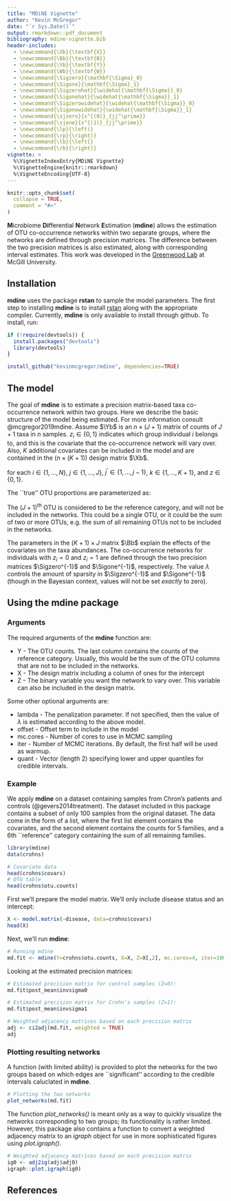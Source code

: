 ```yaml
---
title: "MDiNE Vignette"
author: "Kevin McGregor"
date: "`r Sys.Date()`"
output: rmarkdown::pdf_document
bibliography: mdine-vignette.bib
header-includes:
  - \newcommand{\Xb}{\textbf{X}}
  - \newcommand{\Bb}{\textbf{B}}
  - \newcommand{\Yb}{\textbf{Y}}
  - \newcommand{\Wb}{\textbf{W}}
  - \newcommand{\Sigzero}{\mathbf{\Sigma}_0}
  - \newcommand{\Sigone}{\mathbf{\Sigma}_1}
  - \newcommand{\Sigzerohat}{\widehat{\mathbf{\Sigma}}_0}
  - \newcommand{\Sigonehat}{\widehat{\mathbf{\Sigma}}_1}
  - \newcommand{\Sigzerowidehat}{\widehat{\mathbf{\Sigma}}_0}
  - \newcommand{\Sigonewidehat}{\widehat{\mathbf{\Sigma}}_1}
  - \newcommand{\sjzero}{s^{(0)}_{jj^\prime}}
  - \newcommand{\sjone}{s^{(1)}_{jj^\prime}}
  - \newcommand{\lp}{\left(}
  - \newcommand{\rp}{\right)}
  - \newcommand{\lb}{\left[}
  - \newcommand{\rb}{\right]}
vignette: >
  %\VignetteIndexEntry{MDiNE Vignette}
  %\VignetteEngine{knitr::rmarkdown}
  %\VignetteEncoding{UTF-8}
---
```


```r
knitr::opts_chunk$set(
  collapse = TRUE,
  comment = "#>"
)
```

**M**icrobiome **Di**fferential **N**etwork **E**stimation (**mdine**) allows the estimation of OTU co-occurrence networks within two separate groups, where the networks are defined through precision matrices.  The difference between the two precision matrices is also estimated, along with corresponding interval estimates.  This work was developed in the [Greenwood Lab](https://www.mcgill.ca/statisticalgenetics/) at McGill University.


## Installation
**mdine** uses the package **rstan** to sample the model parameters.  The first step to installing **mdine** is to install [rstan](http://mc-stan.org/users/interfaces/rstan) along with the appropriate compiler.  Currently, **mdine** is only available to install through github.  To install, run:
```r
if (!require(devtools)) {
  install.packages("devtools")
  library(devtools)
}

install_github("kevinmcgregor/mdine", dependencies=TRUE)
```

## The model
The goal of **mdine** is to estimate a precision matrix-based taxa co-occurrence network within two groups.  Here we describe the basic structure of the model being estimated. For more information consult @mcgregor2019mdine. Assume $\Yb$ is an $n\times (J+1)$ matrix of counts of $J+1$ taxa in $n$ samples.  $z_i \in \{0,1\}$ indicates which group individual $i$ belongs to, and this is the covariate that the co-occurrence network will vary over.  Also, $K$ additional covariates can be included in the model and are contained in the $(n\times (K+1))$ design matrix $\Xb$.

\begin{align}
    \label{eqn:modeldef}
	\Yb_{i\cdot} | p_{i\cdot}, \Bb, \Wb_{i\cdot}, \Sigzero^{-1}, \Sigone^{-1}, \lambda & \sim \mbox{Multinomial}(M_i, p_{i\cdot}) \nonumber \\
    \Wb_{i\cdot} | \Bb, \Sigzero^{-1}, \Sigone^{-1}, \lambda & \sim \mbox{Normal}\lp (\Xb_{i\cdot} \Bb)^\top, z_i\Sigone+(1-z_i)\Sigzero\rp \nonumber \\
    {s}^{(z)}_{jj^\prime} | \lambda & \sim \mbox{Laplace}\lp 0, \lambda \rp \nonumber \\
    {s}^{(z)}_{jj} | \lambda & \sim \mbox{Exponential}\lp \lambda/2 \rp \nonumber \\
    \lambda & \sim \mbox{Exponential}\left(\widehat{\lambda}_{init}^{-1}\right) \nonumber \\
    \Bb_{kj} & \sim \mbox{Normal}\lp 0, 10000 \rp,
\end{align}
for each $i\in\{1,\dots,N\}$, $j\in\{1,\dots,J\}$, $j^\prime \in \{1,\dots,j-1\}$, $k\in\{1,\dots,K+1\}$, and $z\in\{0,1\}$.

The ``true'' OTU proportions are parameterized as:
\begin{align}
\label{eqn:prop}
    \lb \log \lp\frac{p_{i1}}{p_{i(J+1)}}\rp, \dots, \lp\frac{p_{iJ}}{p_{i(J+1)}}\rp \rb &= \Wb_{i\cdot}
\end{align}

The $(J+1)^{th}$ OTU is considered to be the reference category, and will not be included in the networks.  This could be a single OTU, or it could be the sum of two or more OTUs, e.g. the sum of all remaining OTUs not to be included in the networks.

The parameters in the $(K+1)\times J$ matrix $\Bb$ explain the effects of the covariates on the taxa abundances.  The co-occurrence networks for individuals with $z_i=0$ and $z_i=1$ are defined through the two precision matrices $\Sigzero^{-1}$ and $\Sigone^{-1}$, respectively.  The value $\lambda$ controls the amount of sparsity in $\Sigzero^{-1}$ and $\Sigone^{-1}$ (though in the Bayesian context, values will not be set *exactly* to zero).

## Using the **mdine** package

### Arguments
The required arguments of the **mdine** function are:

  - Y - The OTU counts.  The last column contains the counts of the reference category.  Usually, this would be the sum of the OTU columns that are not to be included in the networks.
  - X - The design matrix including a column of ones for the intercept
  - Z - The binary variable you want the network to vary over.  This variable can also be included in the design matrix.

Some other optional arguments are:

  - lambda - The penalization parameter.  If not specified, then the value of $\lambda$ is estimated according to the above model.
  - offset - Offset term to include in the model
  - mc.cores - Number of cores to use in MCMC sampling
  - iter - Number of MCMC iterations.  By default, the first half will be used as warmup.
  - quant - Vector (length 2) specifying lower and upper quantiles for credible intervals.
  
### Example
We apply **mdine** on a dataset containing samples from Chron's patients and controls (@gevers2014treatment).  The dataset included in this package contains a subset of only 100 samples from the original dataset.  The data come in the form of a list, where the first list element contains the covariates, and the second element contains the counts for 5 families, and a 6th ``reference'' category containing the sum of all remaining families.

```r
library(mdine)
data(crohns)

# Covariate data
head(crohns$covars)
# OTU table
head(crohns$otu.counts)
```

First we'll prepare the model matrix.  We'll only include disease status and an intercept:
```r
X <- model.matrix(~disease, data=crohns$covars)
head(X)
```

Next, we'll run **mdine**:
```r
# Running mdine
md.fit <- mdine(Y=crohns$otu.counts, X=X, Z=X[,2], mc.cores=4, iter=1000)
```

Looking at the estimated precision matrices:
```r
# Estimated precision matrix for control samples (Z=0):
md.fit$post_mean$invsigma0

# Estimated precision matrix for Crohn's samples (Z=1):
md.fit$post_mean$invsigma1
```

```r
# Weighted adjacency matrices based on each precision matrix
adj <- ci2adj(md.fit, weighted = TRUE)
adj
```

### Plotting resulting networks

A function (with limited ability) is provided to plot the networks for the two groups based on which edges are ``significant'' according to the credible intervals caluclated in **mdine**.
```r
# Plotting the two networks
plot_networks(md.fit)
```

The function *plot_networks()* is meant only as a way to quickly visualize the networks corresponding to two groups; its functionality is rather limited.  However, this package also contains a function to convert a weighted adjacency matrix to an *igraph* object for use in more sophisticated figures using *plot.igraph()*.
```r
# Weighted adjacency matrices based on each precision matrix
ig0 <- adj2ig(adj$adj0)
igraph::plot.igraph(ig0)
```

## References



